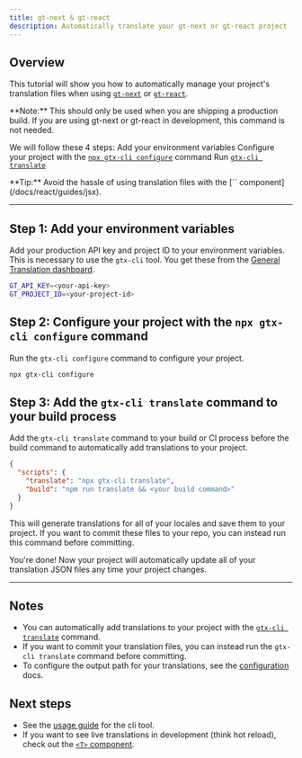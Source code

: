 ```yaml
---
title: gt-next & gt-react
description: Automatically translate your gt-next or gt-react project
---
```


## Overview

This tutorial will show you how to automatically manage your project's translation files when using [`gt-next`](/docs/next) or [`gt-react`](/docs/react).

<Callout type="warn">
  **Note:**
  This should only be used when you are shipping a production build. If you are using gt-next or gt-react in development, this command is not needed.
</Callout>

We will follow these 4 steps:
<Steps>
  <Step>
    Add your environment variables
  </Step>
  <Step>
    Configure your project with the [`npx gtx-cli configure`](/docs/cli/configure) command
  </Step>
  <Step>
    Run [`gtx-cli translate`](/docs/cli/translate#translate-json)
  </Step>
</Steps>

<Callout>
  **Tip:**
  Avoid the hassle of using translation files with the [`<T>` component](/docs/react/guides/jsx).
</Callout>

---

## Step 1: Add your environment variables

Add your production API key and project ID to your environment variables.
This is necessary to use the `gtx-cli` tool.
You get these from the [General Translation dashboard](https://generaltranslation.com/dashboard).

```bash title=".env"
GT_API_KEY=<your-api-key>
GT_PROJECT_ID=<your-project-id>
```

## Step 2: Configure your project with the `npx gtx-cli configure` command

Run the `gtx-cli configure` command to configure your project.

```bash
npx gtx-cli configure
```

## Step 3: Add the `gtx-cli translate` command to your build process

Add the `gtx-cli translate` command to your build or CI process before the build command to automatically add translations to your project.

```json title="package.json"
{
  "scripts": {
    "translate": "npx gtx-cli translate",
    "build": "npm run translate && <your build command>"
  }
}
```
This will generate translations for all of your locales and save them to your project.
If you want to commit these files to your repo, you can instead run this command before committing.


You're done! Now your project will automatically update all of your translation JSON files any time your project changes.

---

## Notes
 * You can automatically add translations to your project with the [`gtx-cli translate`](/docs/cli/translate#translate-json) command.
 * If you want to commit your translation files, you can instead run the `gtx-cli translate` command before committing.
 * To configure the output path for your translations, see the [configuration](/docs/cli/reference/config) docs.

## Next steps
 * See the [usage guide](/docs/cli/reference/usage) for the cli tool.
 * If you want to see live translations in development (think hot reload), check out the [`<T>` component](/docs/react/guides/jsx).
